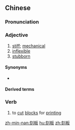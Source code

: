 ==Chinese==
{{zh-forms|alt=刻版}}

===Pronunciation===
{{zh-pron
|m=kèbǎn
|cat=a,v
}}

===Adjective===
{{zh-adj}}

# [[stiff]]; [[mechanical]]
# [[inflexible]]
# [[stubborn]]

====Synonyms====
* {{zh-l|死板}}

====Derived terms====
{{zh-der|刻板印象}}

===Verb===
{{zh-verb}}

# to [[cut]] [[block]]s for [[printing]]

[[zh-min-nan:刻板]]
[[hu:刻板]]
[[zh:刻板]]